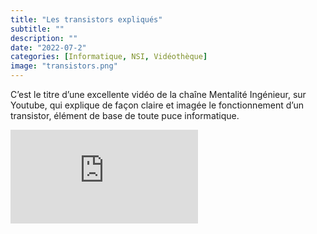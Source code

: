 ```yaml
---
title: "Les transistors expliqués"
subtitle: ""
description: ""
date: "2022-07-2"
categories: [Informatique, NSI, Vidéothèque]
image: "transistors.png"
---
```


<!-- wp:paragraph -->
<p>C'est le titre d'une excellente vidéo de la chaîne Mentalité Ingénieur, sur Youtube, qui explique de façon claire et imagée le fonctionnement d'un transistor, élément de base de toute puce informatique.</p>
<!-- /wp:paragraph -->

<iframe class="video" src="https://www.youtube.com/embed/Ey1nnEoADcg" title="YouTube video player" frameborder="0" allow="accelerometer; autoplay; clipboard-write; encrypted-media; gyroscope; picture-in-picture; web-share" allowfullscreen></iframe>